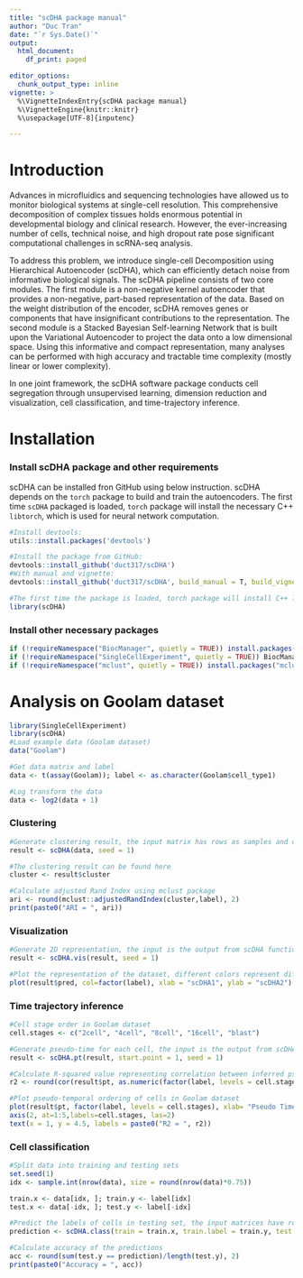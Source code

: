 ```yaml
---
title: "scDHA package manual"
author: "Duc Tran"
date: "`r Sys.Date()`"
output:
  html_document:
    df_print: paged

editor_options:
  chunk_output_type: inline
vignette: >
  %\VignetteIndexEntry{scDHA package manual}
  %\VignetteEngine{knitr::knitr}
  %\usepackage[UTF-8]{inputenc}

---
```


# Introduction
Advances in microfluidics and sequencing technologies have allowed us to monitor biological systems at single-cell resolution. This comprehensive decomposition of complex tissues holds enormous potential in developmental biology and clinical research. However, the ever-increasing number of cells, technical noise, and high dropout rate pose significant computational challenges in scRNA-seq analysis.

To address this problem, we introduce single-cell Decomposition using Hierarchical Autoencoder (scDHA), which can efficiently detach noise from informative biological signals. The scDHA pipeline consists of two core modules. The first module is a non-negative kernel autoencoder that provides a non-negative, part-based representation of the data. Based on the weight distribution of the encoder, scDHA removes genes or components that have insignificant contributions to the representation. The second module is a Stacked Bayesian Self-learning Network that is built upon the Variational Autoencoder to project the data onto a low dimensional space. Using this informative and compact representation, many analyses can be performed with high accuracy and tractable time complexity (mostly linear or lower complexity). 

In one joint framework, the scDHA software package conducts cell segregation through unsupervised learning, dimension reduction and visualization, cell classification, and time-trajectory inference. 

# Installation
### Install scDHA package and other requirements
scDHA can be installed fron GitHub using below instruction. scDHA depends on the `torch` package to build and train the autoencoders. The first time `scDHA` packaged is loaded, `torch` package will install the necessary C++ `libtorch`, which is used for neural network computation. 
```r
#Install devtools: 
utils::install.packages('devtools')

#Install the package from GitHub:
devtools::install_github('duct317/scDHA')
#With manual and vignette: 
devtools::install_github('duct317/scDHA', build_manual = T, build_vignettes = T)

#The first time the package is loaded, torch package will install C++ libtorch 
library(scDHA)
```

### Install other necessary packages
```r
if (!requireNamespace("BiocManager", quietly = TRUE)) install.packages("BiocManager")
if (!requireNamespace("SingleCellExperiment", quietly = TRUE)) BiocManager::install("SingleCellExperiment")
if (!requireNamespace("mclust", quietly = TRUE)) install.packages("mclust")
```


# Analysis on Goolam dataset

```r
library(SingleCellExperiment)
library(scDHA)
#Load example data (Goolam dataset)
data("Goolam")

#Get data matrix and label
data <- t(assay(Goolam)); label <- as.character(Goolam$cell_type1)

#Log transform the data 
data <- log2(data + 1)
```

### Clustering
```r
#Generate clustering result, the input matrix has rows as samples and columns as genes
result <- scDHA(data, seed = 1)

#The clustering result can be found here 
cluster <- result$cluster

#Calculate adjusted Rand Index using mclust package
ari <- round(mclust::adjustedRandIndex(cluster,label), 2)
print(paste0("ARI = ", ari))
```

### Visualization
```r
#Generate 2D representation, the input is the output from scDHA function
result <- scDHA.vis(result, seed = 1)

#Plot the representation of the dataset, different colors represent different cell types
plot(result$pred, col=factor(label), xlab = "scDHA1", ylab = "scDHA2")
```

### Time trajectory inference
```r
#Cell stage order in Goolam dataset
cell.stages <- c("2cell", "4cell", "8cell", "16cell", "blast")

#Generate pseudo-time for each cell, the input is the output from scDHA function
result <- scDHA.pt(result, start.point = 1, seed = 1)

#Calculate R-squared value representing correlation between inferred pseudo-time and cell stage order
r2 <- round(cor(result$pt, as.numeric(factor(label, levels = cell.stages)))^2, digits = 2)

#Plot pseudo-temporal ordering of cells in Goolam dataset
plot(result$pt, factor(label, levels = cell.stages), xlab= "Pseudo Time", ylab = "Cell Stages", xaxt="n", yaxt="n")
axis(2, at=1:5,labels=cell.stages, las=2)
text(x = 1, y = 4.5, labels = paste0("R2 = ", r2))
```

### Cell classification
```r
#Split data into training and testing sets
set.seed(1)
idx <- sample.int(nrow(data), size = round(nrow(data)*0.75))

train.x <- data[idx, ]; train.y <- label[idx]
test.x <- data[-idx, ]; test.y <- label[-idx]

#Predict the labels of cells in testing set, the input matrices have rows as samples and columns as genes
prediction <- scDHA.class(train = train.x, train.label = train.y, test = test.x, seed = 1)

#Calculate accuracy of the predictions
acc <- round(sum(test.y == prediction)/length(test.y), 2)
print(paste0("Accuracy = ", acc))
```

